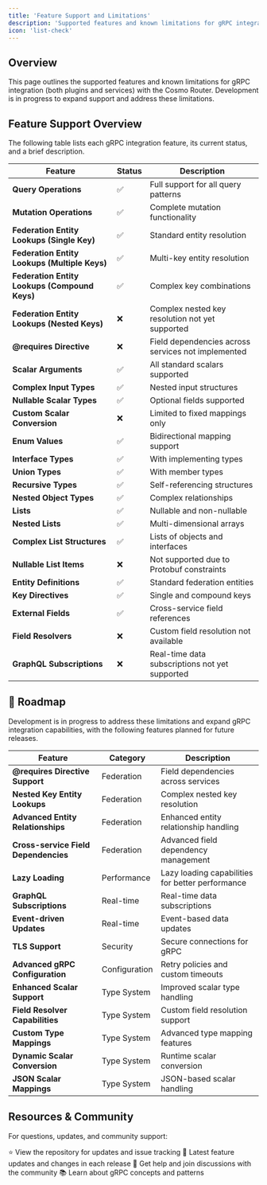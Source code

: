 ```yaml
---
title: 'Feature Support and Limitations'
description: 'Supported features and known limitations for gRPC integration in Cosmo Router'
icon: 'list-check'
---
```


## Overview

This page outlines the supported features and known limitations for gRPC integration (both plugins and services) with the Cosmo Router. Development is in progress to expand support and address these limitations.
## Feature Support Overview

The following table lists each gRPC integration feature, its current status, and a brief description.

| Feature | Status | Description |
|---------|---------|-------------|
| **Query Operations** | ✅ | Full support for all query patterns |
| **Mutation Operations** | ✅ | Complete mutation functionality |
| **Federation Entity Lookups (Single Key)** | ✅ | Standard entity resolution |
| **Federation Entity Lookups (Multiple Keys)** | ✅ | Multi-key entity resolution |
| **Federation Entity Lookups (Compound Keys)** | ✅ | Complex key combinations |
| **Federation Entity Lookups (Nested Keys)** | ❌ | Complex nested key resolution not yet supported |
| **@requires Directive** | ❌ | Field dependencies across services not implemented |
| **Scalar Arguments** | ✅ | All standard scalars supported |
| **Complex Input Types** | ✅ | Nested input structures |
| **Nullable Scalar Types** | ✅ | Optional fields supported |
| **Custom Scalar Conversion** | ❌ | Limited to fixed mappings only |
| **Enum Values** | ✅ | Bidirectional mapping support |
| **Interface Types** | ✅ | With implementing types |
| **Union Types** | ✅ | With member types |
| **Recursive Types** | ✅ | Self-referencing structures |
| **Nested Object Types** | ✅ | Complex relationships |
| **Lists** | ✅ | Nullable and non-nullable |
| **Nested Lists** | ✅ | Multi-dimensional arrays |
| **Complex List Structures** | ✅ | Lists of objects and interfaces |
| **Nullable List Items** | ❌ | Not supported due to Protobuf constraints |
| **Entity Definitions** | ✅ | Standard federation entities |
| **Key Directives** | ✅ | Single and compound keys |
| **External Fields** | ✅ | Cross-service field references |
| **Field Resolvers** | ❌ | Custom field resolution not available |
| **GraphQL Subscriptions** | ❌ | Real-time data subscriptions not yet supported |

## 🔄 Roadmap

Development is in progress to address these limitations and expand gRPC integration capabilities, with the following features planned for future releases.

| Feature | Category | Description |
|---------|----------|-------------|
| **@requires Directive Support** | Federation | Field dependencies across services |
| **Nested Key Entity Lookups** | Federation | Complex nested key resolution |
| **Advanced Entity Relationships** | Federation | Enhanced entity relationship handling |
| **Cross-service Field Dependencies** | Federation | Advanced field dependency management |
| **Lazy Loading** | Performance | Lazy loading capabilities for better performance |
| **GraphQL Subscriptions** | Real-time | Real-time data subscriptions |
| **Event-driven Updates** | Real-time | Event-based data updates |
| **TLS Support** | Security | Secure connections for gRPC |
| **Advanced gRPC Configuration** | Configuration | Retry policies and custom timeouts |
| **Enhanced Scalar Support** | Type System | Improved scalar type handling |
| **Field Resolver Capabilities** | Type System | Custom field resolution support |
| **Custom Type Mappings** | Type System | Advanced type mapping features |
| **Dynamic Scalar Conversion** | Type System | Runtime scalar conversion |
| **JSON Scalar Mappings** | Type System | JSON-based scalar handling |

## Resources & Community

For questions, updates, and community support:

<CardGroup cols={2}>
  <Card title="GitHub Repository" icon="github" href="https://github.com/wundergraph/cosmo">
    ⭐ View the repository for updates and issue tracking
  </Card>
  
  <Card title="Release Notes" icon="rocket" href="https://github.com/wundergraph/cosmo/releases">
    📢 Latest feature updates and changes in each release
  </Card>
  
  <Card title="Discord Community" icon="comments" href="https://wundergraph.com/discord">
    💬 Get help and join discussions with the community
  </Card>
  
  <Card title="gRPC Concepts" icon="lightbulb" href="/router/grpc/concepts">
    📚 Learn about gRPC concepts and patterns
  </Card>
</CardGroup>
